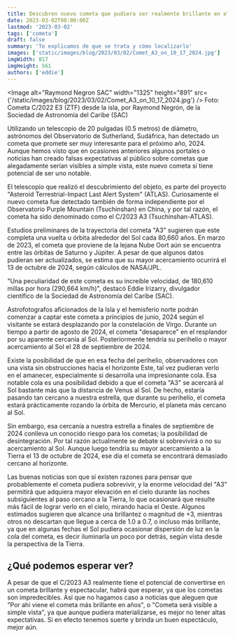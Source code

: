 ```yaml
---
title: Descubren nuevo cometa que pudiera ser realmente brillante en el 2024
date: 2023-03-02T08:00:00Z
lastmod: '2023-03-02'
tags: ['cometa']
draft: false
summary: 'Te explicamos de que se trata y cómo localizarlo'
images: ['static/images/blog/2023/03/02/Comet_A3_on_10_17_2024.jpg']
imgWidth: 817
imgHeight: 561
authors: ['eddie']
---
```


<Image
  alt="Raymond Negron SAC"
  width="1325"
  height="891"
  src={'/static/images/blog/2023/03/02/Comet_A3_on_10_17_2024.jpg'}
/>
<ImageCaption>
  Foto: Cometa C/2022 E3 (ZTF) desde la isla, por Raymond Negrón, de la Sociedad de Astronomía del
  Caribe (SAC)
</ImageCaption>

Utilizando un telescopio de 20 pulgadas (0.5 metros) de diámetro, astrónomos del Observatorio de Sutherland, Sudáfrica, han detectado un cometa que promete ser muy interesante para el próximo año, 2024. Aunque hemos visto que en ocasiones anteriores algunos portales o noticias han creado falsas expectativas al público sobre cometas que alegadamente serían visibles a simple vista, este nuevo cometa sí tiene potencial de ser uno notable.

El telescopio que realizó el descubrimiento del objeto, es parte del proyecto "Asteroid Terrestrial-Impact Last Alert System" (ATLAS). Curiosamente el nuevo cometa fue detectado también de forma independiente por el Observatorio Purple Mountain (Tsuchinshan) en China, y por tal razón, el cometa ha sido denominado como el C/2023 A3 (Tsuchinshan-ATLAS).

Estudios preliminares de la trayectoria del cometa "A3" sugieren que este completa una vuelta u órbita alrededor del Sol cada 80,660 años. En marzo de 2023, el cometa que proviene de la lejana Nube Oort aún se encuentra entre las órbitas de Saturno y Júpiter. A pesar de que algunos datos pudieran ser actualizados, se estima que su mayor acercamiento ocurrirá el 13 de octubre de 2024, según cálculos de NASA/JPL.

"Una peculiaridad de este cometa es su increíble velocidad, de 180,610 millas por hora (290,664 km/h)", destacó Eddie Irizarry, divulgador científico de la Sociedad de Astronomía del Caribe (SAC).

Astrofotografos aficionados de la Isla y el hemisferio norte podrán comenzar a captar este cometa a principios de junio, 2024 según el visitante se estará desplazando por la constelación de Virgo. Durante un tiempo a partir de agosto de 2024, el cometa "desaparece" en el resplandor por su aparente cercanía al Sol. Posteriormente tendría su perihelio o mayor acercamiento al Sol el 28 de septiembre de 2024.

Existe la posibilidad de que en esa fecha del perihelio, observadores con una vista sin obstrucciones hacia el horizonte Este, tal vez pudieran verlo en el amanecer, especialmente si desarrolla una impresionante cola. Esa notable cola es una posibilidad debido a que el cometa "A3" se acercará al Sol bastante más que la distancia de Venus al Sol. De hecho, estaría pasando tan cercano a nuestra estrella, que durante su perihelio, el cometa estará prácticamente rozando la órbita de Mercurio, el planeta más cercano al Sol.

Sin embargo, esa cercanía a nuestra estrella a finales de septiembre de 2024 conlleva un conocido riesgo para los cometas; la posibilidad de desintegración. Por tal razón actualmente se debate si sobrevivirá o no su acercamiento al Sol. Aunque luego tendría su mayor acercamiento a la Tierra el 13 de octubre de 2024, ese día el cometa se encontrará demasiado cercano al horizonte.

Las buenas noticias son que sí existen razones para pensar que probablemente el cometa pudiera sobrevivir, y la enorme velocidad del "A3" permitirá que adquiera mayor elevación en el cielo durante las noches subsiguientes al paso cercano a la Tierra, lo que ocasionará que resulte más fácil de lograr verlo en el cielo, mirando hacia el Oeste. Algunos estimados sugieren que alcance una brillantez o magnitud de +3, mientras otros no descartan que llegue a cerca de 1.0 a 0.7, o incluso más brillante, ya que en algunas fechas el Sol pudiera ocasionar dispersión de luz en la cola del cometa, es decir iluminarla un poco por detrás, según vista desde la perspectiva de la Tierra.

## ¿Qué podemos esperar ver?

A pesar de que el C/2023 A3 realmente tiene el potencial de convertirse en un cometa brillante y espectacular, habrá que esperar, ya que los cometas son impredecibles. Así que no hagamos caso a noticias que aleguen que "Por ahí viene el cometa más brillante en años", o "Cometa será visible a simple vista", ya que aunque pudiera materializarse, es mejor no tener altas expectativas. Si en efecto tenemos suerte y brinda un buen espectáculo, mejor aún.
